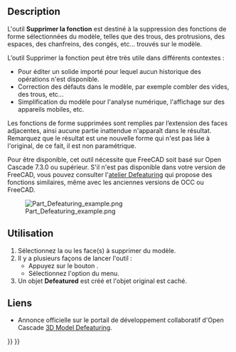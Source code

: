 <languages/>

{{Docnav/fr
|[[Part_CheckGeometry/fr|Vérifier la géométrie]]
|
|[[Part_Workbench/fr|Atelier Part]]
|IconL=Part_CheckGeometry.svg
|IconR=Part_Import.svg
|IconC=Workbench_Part.svg
}}

{{GuiCommand/fr
|Name=Part Defeaturing
|Name/fr=Part Supprimer la fonction
|MenuLocation=Part → Supprimer la fonction
|Workbenches=[[Part_Workbench/fr|Part]]
|Version=0.18
|SeeAlso=[[Defeaturing_Workbench/fr|Atelier Defeaturing]], [[Macro_Parametric_Defeaturing/fr|Macro Parametric Defeaturing]]
}}

==Description==

L'outil '''Supprimer la fonction''' est destiné à la suppression des fonctions de forme sélectionnées du modèle, telles que des trous, des protrusions, des espaces, des chanfreins, des congés, etc... trouvés sur le modèle.

L’outil Supprimer la fonction peut être très utile dans différents contextes :

* Pour éditer un solide importé pour lequel aucun historique des opérations n'est disponible.
* Correction des défauts dans le modèle, par exemple combler des vides, des trous, etc...
* Simplification du modèle pour l'analyse numérique, l'affichage sur des appareils mobiles, etc.

Les fonctions de forme supprimées sont remplies par l’extension des faces adjacentes, ainsi aucune partie inattendue n'apparaît dans le résultat. Remarquez que le résultat est une nouvelle forme qui n'est pas liée à l'original, de ce fait, il est non paramétrique.

Pour être disponible, cet outil nécessite que FreeCAD soit basé sur Open Cascade 7.3.0 ou supérieur. S'il n'est pas disponible dans votre version de FreeCAD, vous pouvez consulter l'[[Defeaturing_Workbench/fr|atelier Defeaturing]] qui propose des fonctions similaires, même avec les anciennes versions de OCC ou FreeCAD.

[[File:Part Defeaturing example.png]]

<span id="Usage"></span>
==Utilisation==

# Sélectionnez la ou les face(s) à supprimer du modèle.
# Il y a plusieurs façons de lancer l'outil :
#* Appuyez sur le bouton {{Button|[[Image:Part_Defeaturing.svg|16px]] [[Part_Defeaturing/fr|Supprimer la fonction]]}}.
#* Sélectionnez l'option {{MenuCommand|Part → [[Image:Part_Defeaturing.svg|16px]] Défaitisation}} du menu.
# Un objet '''Defeatured''' est créé et l'objet original est caché.

<span id="Links"></span>
==Liens==

* Annonce officielle sur le portail de développement collaboratif d'Open Cascade  [https://dev.opencascade.org/index.php?q=node/1211 3D Model Defeaturing].


{{Docnav/fr
|[[Part_CheckGeometry/fr|Vérifier la géométrie]]
|
|[[Part_Workbench/fr|Atelier Part]]
|IconL=Part_CheckGeometry.svg
|IconR=Part_Import.svg
|IconC=Workbench_Part.svg
}}

{{Part_Tools_navi{{#translation:}}}}
{{Userdocnavi{{#translation:}}}}